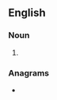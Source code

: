 ==English==

===Noun===
{{head|en|noun form}}

# {{plural of|en|spondee}}

===Anagrams===
* {{anagrams|en|a=deenopss|Snopesed|dopeness|snopesed}}